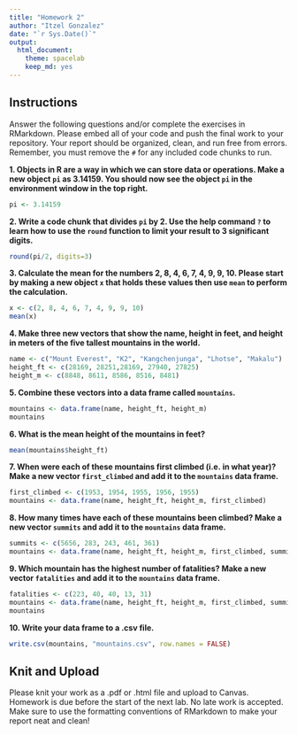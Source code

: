 ```yaml
---
title: "Homework 2"
author: "Itzel Gonzalez"
date: "`r Sys.Date()`"
output:
  html_document: 
    theme: spacelab
    keep_md: yes
---
```


## Instructions
Answer the following questions and/or complete the exercises in RMarkdown. Please embed all of your code and push the final work to your repository. Your report should be organized, clean, and run free from errors. Remember, you must remove the `#` for any included code chunks to run.  

**1. Objects in R are a way in which we can store data or operations. Make a new object `pi` as 3.14159. You should now see the object `pi` in the environment window in the top right.** 
```r
pi <- 3.14159

```

**2. Write a code chunk that divides `pi` by 2. Use the help command `?` to learn how to use the `round` function to limit your result to 3 significant digits.**  
```r
round(pi/2, digits=3)
```

**3. Calculate the mean for the numbers 2, 8, 4, 6, 7, 4, 9, 9, 10. Please start by making a new object `x` that holds these values then use `mean` to perform the calculation.**  
```r
x <- c(2, 8, 4, 6, 7, 4, 9, 9, 10)
mean(x)
```

**4. Make three new vectors that show the name, height in feet, and height in meters of the five tallest mountains in the world.**
```r
name <- c("Mount Everest", "K2", "Kangchenjunga", "Lhotse", "Makalu")
height_ft <- c(28169, 28251,28169, 27940, 27825)
height_m <- c(8848, 8611, 8586, 8516, 8481)
```

**5. Combine these vectors into a data frame called `mountains`.**
```r
mountains <- data.frame(name, height_ft, height_m)
mountains
```

**6. What is the mean height of the mountains in feet?**
```r
mean(mountains$height_ft)
```

**7. When were each of these mountains first climbed (i.e. in what year)? Make a new vector `first_climbed` and add it to the `mountains` data frame.**
```r
first_climbed <- c(1953, 1954, 1955, 1956, 1955)
mountains <- data.frame(name, height_ft, height_m, first_climbed)

```

**8. How many times have each of these mountains been climbed? Make a new vector `summits` and add it to the `mountains` data frame.**
```r
summits <- c(5656, 283, 243, 461, 361)
mountains <- data.frame(name, height_ft, height_m, first_climbed, summits)
```

**9. Which mountain has the highest number of fatalities? Make a new vector `fatalities` and add it to the `mountains` data frame.**
```r
fatalities <- c(223, 40, 40, 13, 31)
mountains <- data.frame(name, height_ft, height_m, first_climbed, summits, fatalities)
mountains

```

**10. Write your data frame to a .csv file.**
```r
write.csv(mountains, "mountains.csv", row.names = FALSE)
```

## Knit and Upload
Please knit your work as a .pdf or .html file and upload to Canvas. Homework is due before the start of the next lab. No late work is accepted. Make sure to use the formatting conventions of RMarkdown to make your report neat and clean!  